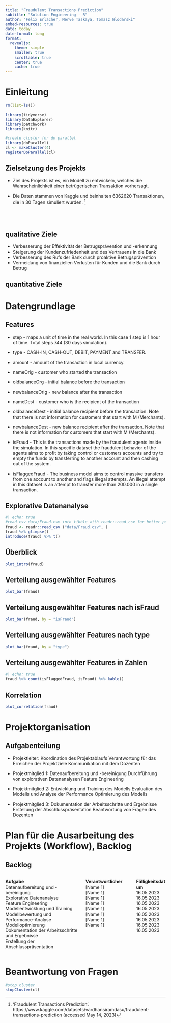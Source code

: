 ```yaml
---
title: "Fraudulent Transactions Prediction"
subtitle: "Solution Engineering - R"
author: "Felix Erlacher, Merve Taskaya, Tomasz Wlodarski"
embed-resources: true
date: today
date-format: long
format:
  revealjs: 
    theme: simple
    smaller: true
    scrollable: true
    center: true
    cache: true
---
```

# Einleitung
```r
rm(list=ls())

library(tidyverse)
library(DataExplorer)
library(patchwork)
library(knitr)

#create cluster for do parallel
library(doParallel)
cl <- makeCluster(4)
registerDoParallel(cl)
```
## Zielsetzung des Projekts
- Ziel des Projekts ist es, ein Modell zu entwickeln, welches die Wahrscheinlichkeit einer betrügerischen Transaktion vorhersagt.<br>

- Die Daten stammen von Kaggle und beinhalten 6362620 Transaktionen, die in 30 Tagen simuliert wurden. ^[‘Fraudulent Transactions Prediction’. https://www.kaggle.com/datasets/vardhansiramdasu/fraudulent-transactions-prediction (accessed May 14, 2023)] <br><br><br><br>


## qualitative Ziele

  - Verbesserung der Effektivität der Betrugsprävention und -erkennung
  - Steigerung der Kundenzufriedenheit und des Vertrauens in die Bank
  - Verbesserung des Rufs der Bank durch proaktive Betrugsprävention
  - Vermeidung von finanziellen Verlusten für Kunden und die Bank durch Betrug

## quantitative Ziele

# Datengrundlage

## Features

- step - maps a unit of time in the real world. In this case 1 step is 1 hour of time. Total steps 744 (30 days simulation).

- type - CASH-IN, CASH-OUT, DEBIT, PAYMENT and TRANSFER.

- amount - amount of the transaction in local currency.

- nameOrig - customer who started the transaction

- oldbalanceOrg - initial balance before the transaction

- newbalanceOrig - new balance after the transaction

- nameDest - customer who is the recipient of the transaction

- oldbalanceDest - initial balance recipient before the transaction. Note that there is not information for customers that start with M (Merchants).

- newbalanceDest - new balance recipient after the transaction. Note that there is not information for customers that start with M (Merchants).

- isFraud - This is the transactions made by the fraudulent agents inside the simulation. In this specific dataset the fraudulent behavior of the agents aims to profit by taking control or customers accounts and try to empty the funds by transferring to another account and then cashing out of the system.

- isFlaggedFraud - The business model aims to control massive transfers from one account to another and flags illegal attempts. An illegal attempt in this dataset is an attempt to transfer more than 200.000 in a single transaction.


## Explorative Datenanalyse

```r
#| echo: true
#read csv data/Fraud.csv into tibble with readr::read_csv for better performance & tidyverse support
fraud <- readr::read_csv ("data/Fraud.csv", )
fraud %>% glimpse()
introduce(fraud) %>% t()
```

## Überblick
```r
plot_intro(fraud)
```
## Verteilung ausgewählter Features
```r
plot_bar(fraud)
```
## Verteilung ausgewählter Features nach isFraud
```r
plot_bar(fraud, by = "isFraud")
```
## Verteilung ausgewählter Features nach type
```r
plot_bar(fraud, by = "type")
```
## Verteilung ausgewählter Features in Zahlen
```r
#| echo: true
fraud %>% count(isFlaggedFraud, isFraud) %>% kable()
```

## Korrelation
```r
plot_correlation(fraud)
```

# Projektorganisation

## Aufgabenteilung

- Projektleiter:
  Koordination des Projektablaufs
  Verantwortung für das Erreichen der Projektziele
  Kommunikation mit dem Dozenten

- Projektmitglied 1:
  Datenaufbereitung und -bereinigung
  Durchführung von explorativen Datenanalysen
  Feature Engineering

- Projektmitglied 2:
    Entwicklung und Training des Modells
    Evaluation des Modells und Analyse der Performance
    Optimierung des Modells

- Projektmitglied 3:
    Dokumentation der Arbeitsschritte und Ergebnisse
    Erstellung der Abschlusspräsentation
    Beantwortung von Fragen des Dozenten

# Plan für die Ausarbeitung des Projekts (Workflow), Backlog

## Backlog
:::: {.columns}

::: {.column width="50%"}
<strong>Aufgabe</strong><br>
Datenaufbereitung und -bereinigung<br>
Explorative Datenanalyse <br>
Feature Engineering<br>
Modellentwicklung und Training<br>
Modellbewertung und Performance-Analyse<br>
Modelloptimierung<br>
Dokumentation der Arbeitsschritte und Ergebnisse<br>
Erstellung der Abschlusspräsentation
:::

::: {.column width="30%"}
<strong>Verantwortlicher</strong><br>
[Name 1]<br>
[Name 1]<br>
[Name 1]<br>
[Name 1]<br>
[Name 1]<br>
[Name 1]<br>
[Name 1]<br>
[Name 1]
:::

::: {.column width="20%"}
<strong>Fälligkeitsdatum</strong><br>
16.05.2023<br>
16.05.2023<br>
16.05.2023<br>
16.05.2023<br>
16.05.2023<br>
16.05.2023<br>
16.05.2023<br>
16.05.2023
:::

::::

# Beantwortung von Fragen

```r
#stop cluster
stopCluster(cl)
```